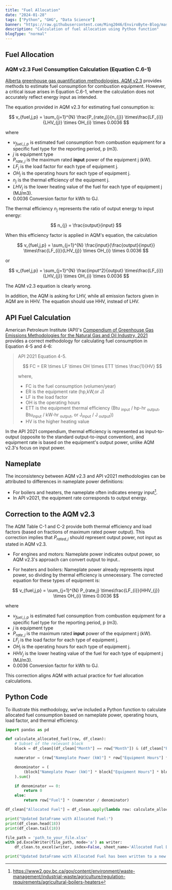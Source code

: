 ```yaml
---
title: "Fuel Allocation"
date: "2024-01-28"
tags: ["Python", "GHG", "Data Science"]
banner: "https://raw.githubusercontent.com/Ming2046/EnviroByte-Blog/master/images/fuelallocation.jpg"
description: "Calculation of fuel allocation using Python function"
blogType: "normal"
---
```


## Fuel Allocation

### AQM v2.3 Fuel Consumption Calculation (Equation C.6-1)

[Alberta greenhouse gas quantification methodologies, AQM v2.3](https://open.alberta.ca/publications/alberta-greenhouse-gas-quantification-methodologies) provides methods to estimate fuel consumption for combustion equipment. However, a critical issue arises in Equation C.6-1, where the calculation does not accurately reflect energy input as intended.

The equation provided in AQM v2.3 for estimating fuel consumption is:

$$
v_{fuel,j,p} = \sum_{j=1}^{N} \frac{P_{rate,j}}{n_{j}} \times\frac{LF_{i}}{LHV_{j}} \times OH_{i} \times 0.0036
$$

where

- $v_{fuel,j,p}$ is estimated fuel consumption from combustion equipment for a specific fuel type for the reporting period, p (m3).
- $j$ is equipment type
- $P_{rate,j}$ is the maximum rated **input** power of the equipment j (kW).
- $LF_{j}$ is the load factor for each type of equipment j.
- $OH_{j}$ is the operating hours for each type of equipment j.
- $n_{j}$ is the thermal efficiency of the equipment j.
- $LHV_{j}$ is the lower heating value of the fuel for each type of equipment j (MJ/m3).
- 0.0036 Conversion factor for kWh to GJ.

The thermal efficiency $n_{j}$ represents the ratio of output energy to input energy:

$$
n_{j} = \frac{output}{input}
$$

When this efficiency factor is applied in AQM's equation, the calculation

$$
v_{fuel,j,p} = \sum_{j=1}^{N} \frac{input}{\frac{output}{input}} \times\frac{LF_{i}}{LHV_{j}} \times OH_{i} \times 0.0036
$$

or

$$
v_{fuel,j,p} = \sum_{j=1}^{N} \frac{input^2}{output} \times\frac{LF_{i}}{LHV_{j}} \times OH_{i} \times 0.0036
$$

The AQM v2.3 equation is clearly wrong.

In addition, the AQM is asking for LHV, while all emission factors given in AQM are in HHV. The equation should use HHV, instead of LHV.

## API Fuel Calculation

American Petroleum Institute (API)'s [Compendium of Greenhouse Gas Emissions Methodologies for the Natural Gas and Oil Industry, 2021](https://www.api.org/~/media/files/policy/esg/ghg/2021-api-ghg-compendium-110921.pdf) provides a correct methodology for calculating fuel consumption in Equation 4-5 and 4-6:

> API 2021 Equation 4-5.
>
> $$
> FC = ER \times LF \times OH \times ETT \times \frac{1}{HV}
> $$
>
> where,
>
> - FC is the fuel consumption (volumen/year)
> - ER is the equipment rate (hp,kW,or J)
> - LF is the load factor
> - OH is the operating hours
> - ETT is the equipment thermal efficiency (Btu <sub>input</sub> / hp-hr <sub>output</sub>, Btu<sub>input</sub> / kW-hr <sub>output</sub>, or J<sub>input</sub> / J <sub>output</sub>))
> - HV is the higher heating value

In the API 2021 compendium, thermal efficiency is represented as input-to-output (opposite to the standard output-to-input convention), and equipment rate is based on the equipment's output power, unlike AQM v2.3's focus on input power.

## Nameplate

The inconsistency between AQM v2.3 and API v2021 methodologies can be attributed to differences in nameplate power definitions:

- For boilers and heaters, the nameplate often indicates energy input[^1].
- In API v2021, the equipment rate corresponds to output energy.

## Correction to the AQM v2.3

The AQM Table C-1 and C-2 provide both thermal efficiency and load factors (based on fractions of maximum rated power output). This correction implies that $P_{rated,j}$ should represent output power, not input as stated in AQM v2.3.

- For engines and motors: Nameplate power indicates output power, so AQM v2.3's approach can convert output to input..

- For heaters and boilers: Nameplate power already represents input power, so dividing by thermal efficiency is unnecessary. The corrected equation for these types of equipment is:

$$
v_{fuel,j,p} = \sum_{j=1}^{N} P_{rate,j} \times\frac{LF_{i}}{HHV_{j}} \times OH_{i} \times 0.0036
$$

where

- $v_{fuel,j,p}$ is estimated fuel consumption from combustion equipment for a specific fuel type for the reporting period, p (m3).
- $j$ is equipment type
- $P_{rate,j}$ is the maximum rated **input** power of the equipment j (kW).
- $LF_{j}$ is the load factor for each type of equipment j.
- $OH_{j}$ is the operating hours for each type of equipment j.
- $HHV_{j}$ is the lower heating value of the fuel for each type of equipment j (MJ/m3).
- 0.0036 Conversion factor for kWh to GJ.

This correction aligns AQM with actual practice for fuel allocation calculations.

## Python Code

To illustrate this methodology, we’ve included a Python function to calculate allocated fuel consumption based on nameplate power, operating hours, load factor, and thermal efficiency.

```python
import pandas as pd

def calculate_allocated_fuel(row, df_clean):
    # Subset of the relevant block
    block = df_clean[(df_clean["Month"] == row["Month"]) & (df_clean["Phase"] == row["Phase"])]

    numerator = (row["Nameplate Power (kW)"] * row["Equipment Hours"] * row["Load"]) / row["Thermal Eff."]

    denominator = (
        (block["Nameplate Power (kW)"] * block["Equipment Hours"] * block["Load"]) / block["Thermal Eff."]
    ).sum()

    if denominator == 0:
        return 0
    else:
        return row["Fuel"] * (numerator / denominator)

df_clean["Allocated Fuel"] = df_clean.apply(lambda row: calculate_allocated_fuel(row, df_clean), axis=1)

print("Updated DataFrame with Allocated Fuel:")
print(df_clean.head(18))
print(df_clean.tail(18))

file_path = 'path_to_your_file.xlsx'
with pd.ExcelWriter(file_path, mode='a') as writer:
    df_clean.to_excel(writer, index=False, sheet_name='Allocated Fuel Data')

print("Updated DataFrame with Allocated Fuel has been written to a new sheet in the original Excel file.")
```

[^1]: https://www2.gov.bc.ca/gov/content/environment/waste-management/industrial-waste/agriculture/regulation-requirements/agricultural-boilers-heaters
